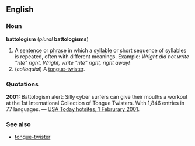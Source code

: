 ==English==
===Noun===
'''battologism''' (''plural'' '''battologisms''')

#A [[sentence]] or [[phrase]] in which a [[syllable]] or short sequence of syllables is repeated, often with different meanings. Example: ''Wright did not write "rite" right. Wright, write "rite" right, right away!''
# (''colloquial'') A [[tongue-twister]].

===Quotations===
'''2001:''' Battologism alert: Silly cyber surfers can give their mouths a workout at the 1st International Collection of Tongue Twisters. With 1,846 entries in 77 languages. &mdash; [http://www.usatoday.com/tech/2001-02-01-hotsites.htm USA Today hotsites, 1 Februrary 2001].

===See also===
*[[tongue-twister]]